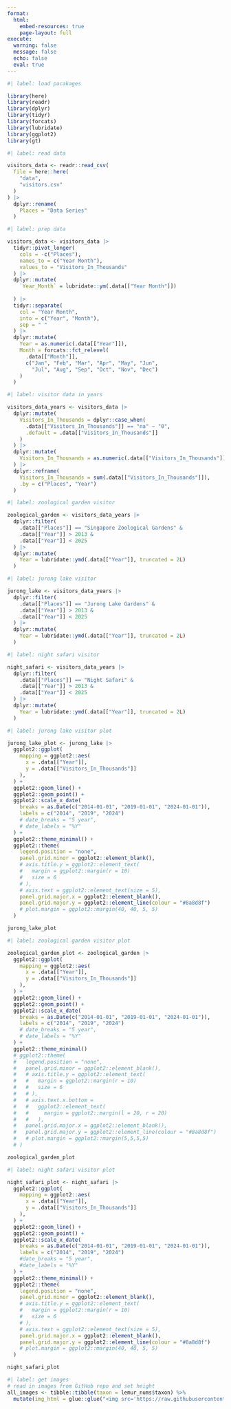 ---
format:
  html:
    embed-resources: true
    page-layout: full
execute: 
  warning: false
  message: false
  echo: false
  eval: true
---

```{r}
#| label: load pacakages

library(here)
library(readr)
library(dplyr)
library(tidyr)
library(forcats)
library(lubridate)
library(ggplot2)
library(gt)

```

```{r}
#| label: read data

visitors_data <- readr::read_csv(
  file = here::here(
    "data",
    "visitors.csv"
  )
) |> 
  dplyr::rename(
    Places = "Data Series"
  )

```

```{r}
#| label: prep data

visitors_data <- visitors_data |>
  tidyr::pivot_longer(
    cols = -c("Places"),
    names_to = c("Year Month"),
    values_to = "Visitors_In_Thousands"
  ) |>
  dplyr::mutate(
    `Year_Month` = lubridate::ym(.data[["Year Month"]])    
    
  ) |> 
  tidyr::separate(
    col = "Year Month",
    into = c("Year", "Month"),
    sep = " "
  ) |> 
  dplyr::mutate(
    Year = as.numeric(.data[["Year"]]),
    Month = forcats::fct_relevel(
      .data[["Month"]],
      c("Jan", "Feb", "Mar", "Apr", "May", "Jun",
        "Jul", "Aug", "Sep", "Oct", "Nov", "Dec")
    )
  )


```

```{r}
#| label: visitor data in years

visitors_data_years <- visitors_data |> 
  dplyr::mutate(
    Visitors_In_Thousands = dplyr::case_when(
      .data[["Visitors_In_Thousands"]] == "na" ~ "0",
      .default = .data[["Visitors_In_Thousands"]]
    )
  ) |> 
  dplyr::mutate(
    Visitors_In_Thousands = as.numeric(.data[["Visitors_In_Thousands"]])
  ) |> 
  dplyr::reframe(
    Visitors_In_Thousands = sum(.data[["Visitors_In_Thousands"]]),
    .by = c("Places", "Year")
  )

```

```{r}
#| label: zoological garden visitor

zoological_garden <- visitors_data_years |> 
  dplyr::filter(
    .data[["Places"]] == "Singapore Zoological Gardens" &
    .data[["Year"]] > 2013 &
    .data[["Year"]] < 2025
  ) |> 
  dplyr::mutate(
    Year = lubridate::ymd(.data[["Year"]], truncated = 2L)
  )

```

```{r}
#| label: jurong lake visitor

jurong_lake <- visitors_data_years |> 
  dplyr::filter(
    .data[["Places"]] == "Jurong Lake Gardens" &
    .data[["Year"]] > 2013 &
    .data[["Year"]] < 2025
  ) |> 
  dplyr::mutate(
    Year = lubridate::ymd(.data[["Year"]], truncated = 2L)
  )

```

```{r}
#| label: night safari visitor

night_safari <- visitors_data_years |> 
  dplyr::filter(
    .data[["Places"]] == "Night Safari" &
    .data[["Year"]] > 2013 &
    .data[["Year"]] < 2025
  ) |> 
  dplyr::mutate(
    Year = lubridate::ymd(.data[["Year"]], truncated = 2L)
  )

```


```{r}
#| label: jurong lake visitor plot

jurong_lake_plot <- jurong_lake |> 
  ggplot2::ggplot(
    mapping = ggplot2::aes(
      x = .data[["Year"]],
      y = .data[["Visitors_In_Thousands"]]
    ),
  ) +
  ggplot2::geom_line() +
  ggplot2::geom_point() +
  ggplot2::scale_x_date(
    breaks = as.Date(c("2014-01-01", "2019-01-01", "2024-01-01")),
    labels = c("2014", "2019", "2024")
    # date_breaks = "5 year",
    # date_labels = "%Y"
  ) +  
  ggplot2::theme_minimal() +
  ggplot2::theme(
    legend.position = "none",
    panel.grid.minor = ggplot2::element_blank(),
    # axis.title.y = ggplot2::element_text(
    #   margin = ggplot2::margin(r = 10)
    #   size = 6
    # ),
    # axis.text = ggplot2::element_text(size = 5),
    panel.grid.major.x = ggplot2::element_blank(),
    panel.grid.major.y = ggplot2::element_line(colour = "#8a8d8f")
    # plot.margin = ggplot2::margin(40, 40, 5, 5)
  )

jurong_lake_plot
```

```{r}
#| label: zoological garden visitor plot

zoological_garden_plot <- zoological_garden |> 
  ggplot2::ggplot(
    mapping = ggplot2::aes(
      x = .data[["Year"]],
      y = .data[["Visitors_In_Thousands"]]
    ),
  ) +
  ggplot2::geom_line() +
  ggplot2::geom_point() +
  ggplot2::scale_x_date(
    breaks = as.Date(c("2014-01-01", "2019-01-01", "2024-01-01")),
    labels = c("2014", "2019", "2024")
    # date_breaks = "5 year",
    # date_labels = "%Y"
  ) + 
  ggplot2::theme_minimal()
  # ggplot2::theme(
  #   legend.position = "none",
  #   panel.grid.minor = ggplot2::element_blank(),
  #   # axis.title.y = ggplot2::element_text(
  #   #   margin = ggplot2::margin(r = 10)
  #   #   size = 6
  #   # ),
  #   # axis.text.x.bottom = 
  #   #   ggplot2::element_text(
  #   #     margin = ggplot2::margin(l = 20, r = 20)
  #   #   ),
  #   panel.grid.major.x = ggplot2::element_blank(),
  #   panel.grid.major.y = ggplot2::element_line(colour = "#8a8d8f")
  #   # plot.margin = ggplot2::margin(5,5,5,5)
  # )

zoological_garden_plot
```

```{r}
#| label: night safari visitor plot

night_safari_plot <- night_safari |> 
  ggplot2::ggplot(
    mapping = ggplot2::aes(
      x = .data[["Year"]],
      y = .data[["Visitors_In_Thousands"]]
    ),
  ) +
  ggplot2::geom_line() +
  ggplot2::geom_point() +
  ggplot2::scale_x_date(
    breaks = as.Date(c("2014-01-01", "2019-01-01", "2024-01-01")),
    labels = c("2014", "2019", "2024")
    #date_breaks = "5 year",
    #date_labels = "%Y"
  ) + 
  ggplot2::theme_minimal() +
  ggplot2::theme(
    legend.position = "none",
    panel.grid.minor = ggplot2::element_blank(),
    # axis.title.y = ggplot2::element_text(
    #   margin = ggplot2::margin(r = 10)
    #   size = 6
    # ),
    # axis.text = ggplot2::element_text(size = 5),
    panel.grid.major.x = ggplot2::element_blank(),
    panel.grid.major.y = ggplot2::element_line(colour = "#8a8d8f")
    # plot.margin = ggplot2::margin(40, 40, 5, 5)
  )

night_safari_plot
```

```{r}
#| label: get images
# read in images from GitHub repo and set height
all_images <- tibble::tibble(taxon = lemur_nums$taxon) %>% 
  mutate(img_html = glue::glue("<img src='https://raw.githubusercontent.com/nrennie/2022-table-contest/main/images/{taxon}.png' style='height:100px;'>"))
```